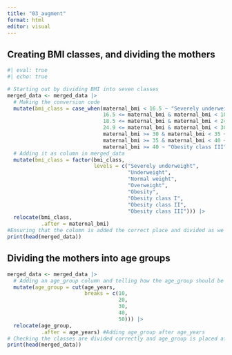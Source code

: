 ```yaml
---
title: "03_augment"
format: html
editor: visual
---
```


## Creating BMI classes, and dividing the mothers

```r
#| eval: true
#| echo: true

# Starting out by dividing BMI into seven classes
merged_data <- merged_data |> 
  # Making the conversion code
  mutate(bmi_class = case_when(maternal_bmi < 16.5 ~ "Severely underweight",
                               16.5 <= maternal_bmi & maternal_bmi < 18.5 ~ "Underweight",
                               18.5 <= maternal_bmi & maternal_bmi < 24.9 ~ "Normal weight",
                               24.9 <= maternal_bmi & maternal_bmi < 30 ~ "Overweight",
                               maternal_bmi >= 30 & maternal_bmi < 35 ~ "Obesity class I",
                               maternal_bmi >= 35 & maternal_bmi < 40 ~ "Obesity class II",
                               maternal_bmi >= 40 ~ "Obesity class III")) |>
  # Adding it as column in merged_data
  mutate(bmi_class = factor(bmi_class,
                            levels = c("Severely underweight",
                                       "Underweight",
                                       "Normal weight", 
                                       "Overweight",
                                       "Obesity", 
                                       "Obesity class I",
                                       "Obesity class II", 
                                       "Obesity class III"))) |>
  relocate(bmi_class,
           .after = maternal_bmi)
#Ensuring that the column is added the correct place and divided as we want. We still want to keep maternal_bmi.
print(head(merged_data))
```

## Dividing the mothers into age groups

```r
merged_data <- merged_data |> 
  # Adding an age_group column and telling how the age_group should be divided. 
  mutate(age_group = cut(age_years,
                         breaks = c(10,
                                    20,
                                    30,
                                    40,
                                    50))) |>
  relocate(age_group,
           .after = age_years) #Adding age_group after age_years
# Checking the classes are divided correctly and age_group is placed after age_years
print(head(merged_data))
```
